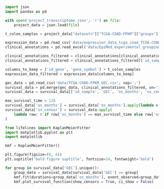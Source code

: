 ```python
import json
import pandas as pd
```

```python
with open('project_transcriptome.json', 'r') as file:
    project_data = json.load(file)
```

```python
t_colon_samples = project_data["datasets"]["TCGA-COAD-FPKM"]["groups"]["T-Colon"]["samples"]
```

```python
expression_data = pd.read_csv('data/expression_data_tcga_coad_TCGA-COAD_log_fpkm_560_samples_42696_genes.csv', sep=';')
clinical_annotations = pd.read_excel('data/EpiMed_experimental_grouping_2023.07.08_TCGA-COAD(1).xlsx')
```

```python
clinical_annotations_filtered = clinical_annotations[clinical_annotations['id_sample'].isin(t_colon_samples)]
clinical_annotations_filtered = clinical_annotations_filtered[['id_sample', 'os_months', 'os_censor']]
```

```python
columns_to_keep = ['id_gene', 'gene_symbol'] + t_colon_samples
expression_data_filtered = expression_data[columns_to_keep]
```


```python
gec_data = pd.read_csv('data/TCGA-COAD-FPKM_GEC.csv', sep=';')
survival_data = pd.merge(gec_data, clinical_annotations_filtered, on='id_sample', how='inner')
survival_data = survival_data[['id_sample', 'GEC', 'os_months', 'os_censor']]

max_survival_time = 120
survival_data['os_months'] = survival_data['os_months'].apply(lambda x: min(x, max_survival_time))
survival_data['os_censor'] = survival_data.apply(
    lambda row: 0 if row['os_months'] == max_survival_time else row['os_censor'], axis=1
)
```


```python
from lifelines import KaplanMeierFitter
import matplotlib.pyplot as plt
import matplotlib

kmf = KaplanMeierFitter()

plt.figure(figsize=(6, 6))
plt.suptitle('bold figure suptitle', fontsize=14, fontweight='bold')

for group in survival_data['GEC'].unique():
    group_data = survival_data[survival_data['GEC'] == group]
    kmf.fit(durations=group_data['os_months'], event_observed=group_data['os_censor'], label=group)
    kmf.plot_survival_function(show_censors = True, ci_show = False)
```